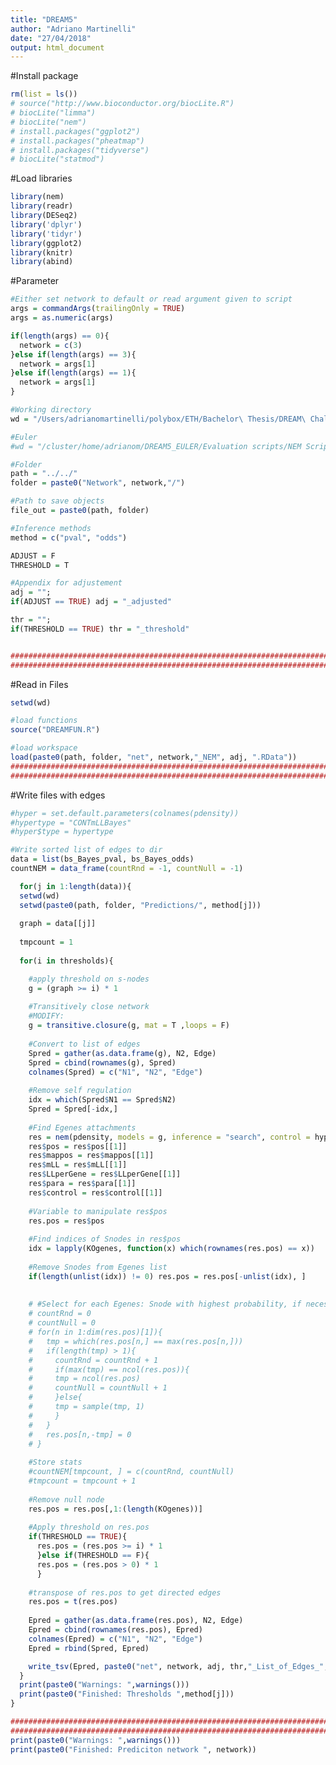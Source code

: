 ```yaml
---
title: "DREAM5"
author: "Adriano Martinelli"
date: "27/04/2018"
output: html_document
---
```


#Install package
```r
rm(list = ls())
# source("http://www.bioconductor.org/biocLite.R")
# biocLite("limma")
# biocLite("nem")
# install.packages("ggplot2")
# install.packages("pheatmap")
# install.packages("tidyverse")
# biocLite("statmod")


```

#Load libraries
```r
library(nem)
library(readr)
library(DESeq2)
library('dplyr')
library('tidyr')
library(ggplot2)
library(knitr)
library(abind)
```

#Parameter
```r
#Either set network to default or read argument given to script
args = commandArgs(trailingOnly = TRUE)
args = as.numeric(args)

if(length(args) == 0){
  network = c(3)
}else if(length(args) == 3){
  network = args[1]
}else if(length(args) == 1){
  network = args[1]
}

#Working directory
wd = "/Users/adrianomartinelli/polybox/ETH/Bachelor\ Thesis/DREAM\ Challange/DREAM5/DREAM5_network_inference_challenge/Evaluation\ scripts/NEM\ Script/"

#Euler
#wd = "/cluster/home/adrianom/DREAM5_EULER/Evaluation scripts/NEM Script"

#Folder
path = "../../"
folder = paste0("Network", network,"/")

#Path to save objects
file_out = paste0(path, folder)

#Inference methods
method = c("pval", "odds")

ADJUST = F
THRESHOLD = T

#Appendix for adjustement
adj = "";
if(ADJUST == TRUE) adj = "_adjusted"

thr = "";
if(THRESHOLD == TRUE) thr = "_threshold"


######################################################################################################
######################################################################################################
```

#Read in Files
```r
setwd(wd)

#load functions
source("DREAMFUN.R")

#load workspace
load(paste0(path, folder, "net", network,"_NEM", adj, ".RData"))
######################################################################################################
######################################################################################################
```

#Write files with edges
```r

#hyper = set.default.parameters(colnames(pdensity))
#hypertype = "CONTmLLBayes"
#hyper$type = hypertype

#Write sorted list of edges to dir
data = list(bs_Bayes_pval, bs_Bayes_odds)
countNEM = data_frame(countRnd = -1, countNull = -1)

  for(j in 1:length(data)){
  setwd(wd)
  setwd(paste0(path, folder, "Predictions/", method[j]))
    
  graph = data[[j]]
  
  tmpcount = 1
  
  for(i in thresholds){

    #apply threshold on s-nodes
    g = (graph >= i) * 1
    
    #Transitively close network
    #MODIFY:
    g = transitive.closure(g, mat = T ,loops = F)
    
    #Convert to list of edges
    Spred = gather(as.data.frame(g), N2, Edge)
    Spred = cbind(rownames(g), Spred)
    colnames(Spred) = c("N1", "N2", "Edge")
    
    #Remove self regulation
    idx = which(Spred$N1 == Spred$N2)
    Spred = Spred[-idx,]
    
    #Find Egenes attachments
    res = nem(pdensity, models = g, inference = "search", control = hyper)
    res$pos = res$pos[[1]]
    res$mappos = res$mappos[[1]]
    res$mLL = res$mLL[[1]]
    res$LLperGene = res$LLperGene[[1]]
    res$para = res$para[[1]]
    res$control = res$control[[1]]
    
    #Variable to manipulate res$pos
    res.pos = res$pos
    
    #Find indices of Snodes in res$pos
    idx = lapply(KOgenes, function(x) which(rownames(res.pos) == x))
    
    #Remove Snodes from Egenes list
    if(length(unlist(idx)) != 0) res.pos = res.pos[-unlist(idx), ]
    
    
    # #Select for each Egenes: Snode with highest probability, if necessary randomly
    # countRnd = 0
    # countNull = 0
    # for(n in 1:dim(res.pos)[1]){
    #   tmp = which(res.pos[n,] == max(res.pos[n,]))
    #   if(length(tmp) > 1){
    #     countRnd = countRnd + 1
    #     if(max(tmp) == ncol(res.pos)){
    #     tmp = ncol(res.pos)
    #     countNull = countNull + 1
    #     }else{
    #     tmp = sample(tmp, 1)
    #     }
    #   }
    #   res.pos[n,-tmp] = 0
    # }
    
    #Store stats 
    #countNEM[tmpcount, ] = c(countRnd, countNull)
    #tmpcount = tmpcount + 1
    
    #Remove null node
    res.pos = res.pos[,1:(length(KOgenes))]
    
    #Apply threshold on res.pos
    if(THRESHOLD == TRUE){
      res.pos = (res.pos >= i) * 1
      }else if(THRESHOLD == F){
      res.pos = (res.pos > 0) * 1
      }
    
    #transpose of res.pos to get directed edges
    res.pos = t(res.pos)
    
    Epred = gather(as.data.frame(res.pos), N2, Edge)
    Epred = cbind(rownames(res.pos), Epred)
    colnames(Epred) = c("N1", "N2", "Edge")
    Epred = rbind(Spred, Epred)

    write_tsv(Epred, paste0("net", network, adj, thr,"_List_of_Edges_", method[j], "_", i, "_.tsv"), col_names = FALSE)
  }
  print(paste0("Warnings: ",warnings()))
  print(paste0("Finished: Thresholds ",method[j]))
}

######################################################################################################
######################################################################################################
print(paste0("Warnings: ",warnings()))
print(paste0("Finished: Prediciton network ", network))
```





